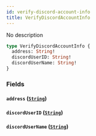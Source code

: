 ```yaml
---
id: verify-discord-account-info
title: VerifyDiscordAccountInfo
---
```



No description

```graphql
type VerifyDiscordAccountInfo {
  address: String!
  discordUserID: String!
  discordUserName: String!
}
```


### Fields

#### `address` ([`String`](../../references/scalars/string))




#### `discordUserID` ([`String`](../../references/scalars/string))




#### `discordUserName` ([`String`](../../references/scalars/string))






